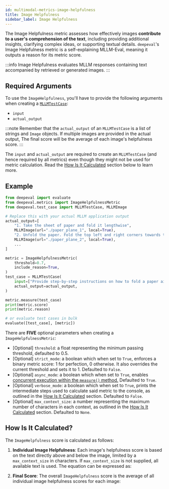 ```yaml
---
id: multimodal-metrics-image-helpfulness
title: Image Helpfulness
sidebar_label: Image Helpfulness
---
```


<head>
  <link
    rel="canonical"
    href="https://deepeval.com/docs/multimodal-metrics-image-helpfulness"
  />
</head>


The Image Helpfulness metric assesses how effectively images **contribute to a user's comprehension of the text**, including providing additional insights, clarifying complex ideas, or supporting textual details. `deepeval`'s Image Helpfulness metric is a self-explaining MLLM-Eval, meaning it outputs a reason for its metric score.

:::info
Image Helpfulness evaluates MLLM responses containing text accompanied by retrieved or generated images.
:::

## Required Arguments

To use the `ImageHelpfulness`, you'll have to provide the following arguments when creating a [`MLLMTestCase`](/docs/evaluation-test-cases#mllm-test-case):

- `input`
- `actual_output`

:::note
Remember that the `actual_output` of an `MLLMTestCase` is a list of strings and `Image` objects. If multiple images are provided in the actual output, The final score will be the average of each image's helpfulness score.
:::

The `input` and `actual_output` are required to create an `MLLMTestCase` (and hence required by all metrics) even though they might not be used for metric calculation. Read the [How Is It Calculated](#how-is-it-calculated) section below to learn more.

## Example

```python
from deepeval import evaluate
from deepeval.metrics import ImageHelpfulnessMetric
from deepeval.test_case import MLLMTestCase, MLLMImage

# Replace this with your actual MLLM application output
actual_output=[
    "1. Take the sheet of paper and fold it lengthwise",
    MLLMImage(url="./paper_plane_1", local=True),
    "2. Unfold the paper. Fold the top left and right corners towards the center.",
    MLLMImage(url="./paper_plane_2", local=True),
    ...
]

metric = ImageHelpfulnessMetric(
    threshold=0.7,
    include_reason=True,
)
test_case = MLLMTestCase(
    input=["Provide step-by-step instructions on how to fold a paper airplane."],
    actual_output=actual_output,
)

metric.measure(test_case)
print(metric.score)
print(metric.reason)

# or evaluate test cases in bulk
evaluate([test_case], [metric])
```

There are **FIVE** optional parameters when creating a `ImageHelpfulnessMetric`:

- [Optional] `threshold`: a float representing the minimum passing threshold, defaulted to 0.5.
- [Optional] `strict_mode`: a boolean which when set to `True`, enforces a binary metric score: 1 for perfection, 0 otherwise. It also overrides the current threshold and sets it to 1. Defaulted to `False`.
- [Optional] `async_mode`: a boolean which when set to `True`, enables [concurrent execution within the `measure()` method.](/docs/metrics-introduction#measuring-metrics-in-async) Defaulted to `True`.
- [Optional] `verbose_mode`: a boolean which when set to `True`, prints the intermediate steps used to calculate said metric to the console, as outlined in the [How Is It Calculated](#how-is-it-calculated) section. Defaulted to `False`.
- [Optional] `max_context_size`: a number representing the maximum number of characters in each context, as outlined in the [How Is It Calculated](#how-is-it-calculated) section. Defaulted to `None`.

## How Is It Calculated?

The `ImageHelpfulness` score is calculated as follows:

1. **Individual Image Helpfulness**: Each image's helpfulness score is based on the text directly above and below the image, limited by a `max_context_size` in characters. If `max_context_size` is not supplied, all available text is used. The equation can be expressed as:

<Equation formula="H_i = f(\text{Context}_{\text{above}}, \text{Context}_{\text{below}}, \text{Image}_i)" />

2. **Final Score**: The overall `ImageHelpfulness` score is the average of all individual image helpfulness scores for each image:

<Equation formula="O = \frac{\sum_{i=1}^n H_i}{n}" />
